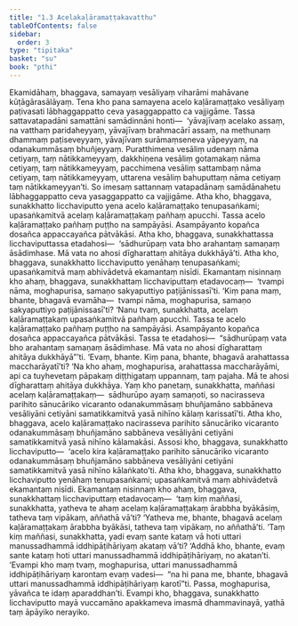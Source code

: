 ```yaml
---
title: "1.3 Acelakaḷāramaṭṭakavatthu"
tableOfContents: false
sidebar:
  order: 3
type: "tipitaka"
basket: "su"
book: "pthi"
---
```



<DynamicBreadcrumb />

<Division number="11" book="pthi" bookNo="8" page="7">

<Paragraph number="21" book="pthi">
Ekamidāhaṃ, bhaggava, samayaṃ vesāliyaṃ viharāmi mahāvane kūṭāgārasālāyaṃ. Tena kho pana samayena acelo kaḷāramaṭṭako vesāliyaṃ paṭivasati lābhaggappatto ceva yasaggappatto ca vajjigāme. Tassa sattavatapadāni samattāni samādinnāni honti—  ‘yāvajīvaṃ acelako assaṃ, na vatthaṃ paridaheyyaṃ, yāvajīvaṃ brahmacārī assaṃ, na methunaṃ dhammaṃ paṭiseveyyaṃ, yāvajīvaṃ surāmaṃseneva yāpeyyaṃ, na odanakummāsaṃ bhuñjeyyaṃ. Puratthimena vesāliṃ udenaṃ nāma cetiyaṃ, taṃ nātikkameyyaṃ, dakkhiṇena vesāliṃ gotamakaṃ nāma cetiyaṃ, taṃ nātikkameyyaṃ, pacchimena vesāliṃ sattambaṃ nāma cetiyaṃ, taṃ nātikkameyyaṃ, uttarena vesāliṃ bahuputtaṃ nāma cetiyaṃ taṃ nātikkameyyan’ti. So imesaṃ sattannaṃ vatapadānaṃ samādānahetu lābhaggappatto ceva yasaggappatto ca vajjigāme.
</Paragraph>

</Division>
<Division number="12" book="pthi" bookNo="8" page="7">

<Paragraph number="22" book="pthi">
Atha kho, bhaggava, sunakkhatto licchaviputto yena acelo kaḷāramaṭṭako tenupasaṅkami; upasaṅkamitvā acelaṃ kaḷāramaṭṭakaṃ pañhaṃ apucchi. Tassa acelo kaḷāramaṭṭako pañhaṃ puṭṭho na sampāyāsi. Asampāyanto kopañca dosañca appaccayañca pātvākāsi. Atha kho, bhaggava, sunakkhattassa licchaviputtassa etadahosi—  ‘sādhurūpaṃ vata bho arahantaṃ samaṇaṃ āsādimhase. Mā vata no ahosi dīgharattaṃ ahitāya dukkhāyā’ti.
</Paragraph>

</Division>
<Division number="13" book="pthi" bookNo="8" page="8">

<Paragraph number="23" book="pthi">
Atha kho, bhaggava, sunakkhatto licchaviputto yenāhaṃ tenupasaṅkami; upasaṅkamitvā maṃ abhivādetvā ekamantaṃ nisīdi. Ekamantaṃ nisinnaṃ kho ahaṃ, bhaggava, sunakkhattaṃ licchaviputtaṃ etadavocaṃ—  ‘tvampi nāma, moghapurisa, samaṇo sakyaputtiyo paṭijānissasī’ti. ‘Kiṃ pana maṃ, bhante, bhagavā evamāha—  tvampi nāma, moghapurisa, samaṇo sakyaputtiyo paṭijānissasī’ti? ‘Nanu tvaṃ, sunakkhatta, acelaṃ kaḷāramaṭṭakaṃ upasaṅkamitvā pañhaṃ apucchi. Tassa te acelo kaḷāramaṭṭako pañhaṃ puṭṭho na sampāyāsi. Asampāyanto kopañca dosañca appaccayañca pātvākāsi. Tassa te etadahosi—  “sādhurūpaṃ vata bho arahantaṃ samaṇaṃ āsādimhase. Mā vata no ahosi dīgharattaṃ ahitāya dukkhāyā”’ti. ‘Evaṃ, bhante. Kiṃ pana, bhante, bhagavā arahattassa maccharāyatī’ti?
</Paragraph>

<Paragraph number="24" book="pthi">
‘Na kho ahaṃ, moghapurisa, arahattassa maccharāyāmi, api ca tuyhevetaṃ pāpakaṃ diṭṭhigataṃ uppannaṃ, taṃ pajaha. Mā te ahosi dīgharattaṃ ahitāya dukkhāya. Yaṃ kho panetaṃ, sunakkhatta, maññasi acelaṃ kaḷāramaṭṭakaṃ—  sādhurūpo ayaṃ samaṇoti, so nacirasseva parihito sānucāriko vicaranto odanakummāsaṃ bhuñjamāno sabbāneva vesāliyāni cetiyāni samatikkamitvā yasā nihīno kālaṃ karissatī’ti.
</Paragraph>

<Paragraph number="25" book="pthi">
Atha kho, bhaggava, acelo kaḷāramaṭṭako nacirasseva parihito sānucāriko vicaranto odanakummāsaṃ bhuñjamāno sabbāneva vesāliyāni cetiyāni samatikkamitvā yasā nihīno kālamakāsi.
</Paragraph>

</Division>
<Division number="14" book="pthi" bookNo="8" page="8">

<Paragraph number="26" book="pthi">
Assosi kho, bhaggava, sunakkhatto licchaviputto—  ‘acelo kira kaḷāramaṭṭako parihito sānucāriko vicaranto odanakummāsaṃ bhuñjamāno sabbāneva vesāliyāni cetiyāni samatikkamitvā yasā nihīno kālaṅkato’ti. Atha kho, bhaggava, sunakkhatto licchaviputto yenāhaṃ tenupasaṅkami; upasaṅkamitvā maṃ abhivādetvā ekamantaṃ nisīdi. Ekamantaṃ nisinnaṃ kho ahaṃ, bhaggava, sunakkhattaṃ licchaviputtaṃ etadavocaṃ—  ‘taṃ kiṃ maññasi, sunakkhatta, yatheva te ahaṃ acelaṃ kaḷāramaṭṭakaṃ ārabbha byākāsiṃ, tatheva taṃ vipākaṃ, aññathā vā’ti? ‘Yatheva me, bhante, bhagavā acelaṃ kaḷāramaṭṭakaṃ ārabbha byākāsi, tatheva taṃ vipākaṃ, no aññathā’ti. ‘Taṃ kiṃ maññasi, sunakkhatta, yadi evaṃ sante kataṃ vā hoti uttari manussadhammā iddhipāṭihāriyaṃ akataṃ vā’ti? ‘Addhā kho, bhante, evaṃ sante kataṃ hoti uttari manussadhammā iddhipāṭihāriyaṃ, no akatan’ti. ‘Evampi kho maṃ tvaṃ, moghapurisa, uttari manussadhammā iddhipāṭihāriyaṃ karontaṃ evaṃ vadesi—  “na hi pana me, bhante, bhagavā uttari manussadhammā iddhipāṭihāriyaṃ karotī”ti. Passa, moghapurisa, yāvañca te idaṃ aparaddhan’ti. Evampi kho, bhaggava, sunakkhatto licchaviputto mayā vuccamāno apakkameva imasmā dhammavinayā, yathā taṃ āpāyiko nerayiko.
</Paragraph>
</Division>